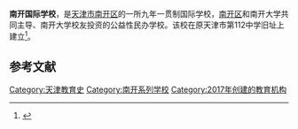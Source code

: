 '''南开国际学校'''，是[[天津市|天津市]][[南开区|南开区]]的一所九年一贯制国际学校，[[南开区|南开区]]和南开大学共同主导、南开大学校友投资的公益性民办学校。该校在原天津市第112中学旧址上建立<ref>{{cite news|author1=张赫洋|author2=马超|title=南开大学与天津市南开区人民政府合作建设九年一贯制学校|url=http://www.ifore.com.cn/politics/system/2016/08/17/030063232.shtml|accessdate=2016-08-17|agency=前沿|date=2016-08-17|archive-url=https://web.archive.org/web/20160916165423/http://www.ifore.com.cn/politics/system/2016/08/17/030063232.shtml|archive-date=2016-09-16|dead-url=yes}}</ref>。

==参考文献==
{{reflist}}

{{南开系列学校}}
{{天津教育小作品}}

[[Category:天津教育史|Category:天津教育史]]
[[Category:南开系列学校|Category:南开系列学校]]
[[Category:2017年创建的教育机构|Category:2017年创建的教育机构]]